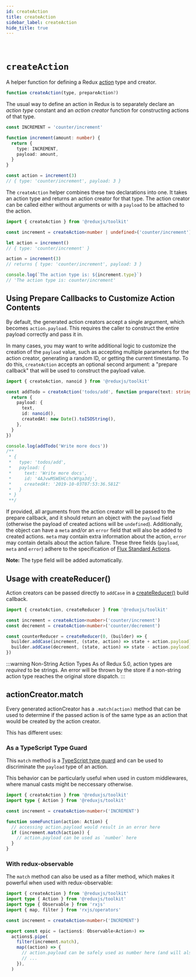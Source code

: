 ```yaml
---
id: createAction
title: createAction
sidebar_label: createAction
hide_title: true
---
```


&nbsp;

# `createAction`

A helper function for defining a Redux [action](https://redux.js.org/basics/actions) type and creator.

```js
function createAction(type, prepareAction?)
```

The usual way to define an action in Redux is to separately declare an _action type_ constant and an _action creator_ function for constructing actions of that type.

```ts
const INCREMENT = 'counter/increment'

function increment(amount: number) {
  return {
    type: INCREMENT,
    payload: amount,
  }
}

const action = increment(3)
// { type: 'counter/increment', payload: 3 }
```

The `createAction` helper combines these two declarations into one. It takes an action type and returns an action creator for that type. The action creator can be called either without arguments or with a `payload` to be attached to the action.

```ts
import { createAction } from '@reduxjs/toolkit'

const increment = createAction<number | undefined>('counter/increment')

let action = increment()
// { type: 'counter/increment' }

action = increment(3)
// returns { type: 'counter/increment', payload: 3 }

console.log(`The action type is: ${increment.type}`)
// 'The action type is: counter/increment'
```

## Using Prepare Callbacks to Customize Action Contents

By default, the generated action creators accept a single argument, which becomes `action.payload`. This requires the caller to construct the entire payload correctly and pass it in.

In many cases, you may want to write additional logic to customize the creation of the `payload` value, such as accepting multiple parameters for the action creator, generating a random ID, or getting the current timestamp. To do this, `createAction` accepts an optional second argument: a "prepare callback" that will be used to construct the payload value.

```ts
import { createAction, nanoid } from '@reduxjs/toolkit'

const addTodo = createAction('todos/add', function prepare(text: string) {
  return {
    payload: {
      text,
      id: nanoid(),
      createdAt: new Date().toISOString(),
    },
  }
})

console.log(addTodo('Write more docs'))
/**
 * {
 *   type: 'todos/add',
 *   payload: {
 *     text: 'Write more docs',
 *     id: '4AJvwMSWEHCchcWYga3dj',
 *     createdAt: '2019-10-03T07:53:36.581Z'
 *   }
 * }
 **/
```

If provided, all arguments from the action creator will be passed to the prepare callback, and it should return an object with the `payload` field (otherwise the payload of created actions will be `undefined`). Additionally, the object can have a `meta` and/or an `error` field that will also be added to created actions. `meta` may contain extra information about the action, `error` may contain details about the action failure. These three fields (`payload`, `meta` and `error`) adhere to the specification of [Flux Standard Actions](https://github.com/redux-utilities/flux-standard-action#actions).

**Note:** The type field will be added automatically.

## Usage with createReducer()

Action creators can be passed directly to `addCase` in a [createReducer()](createReducer.mdx) build callback.

```ts
import { createAction, createReducer } from '@reduxjs/toolkit'

const increment = createAction<number>('counter/increment')
const decrement = createAction<number>('counter/decrement')

const counterReducer = createReducer(0, (builder) => {
  builder.addCase(increment, (state, action) => state + action.payload)
  builder.addCase(decrement, (state, action) => state - action.payload)
})
```

:::warning Non-String Action Types
As of Redux 5.0, action types are _required_ to be strings. An error will be thrown by the store if a non-string action type reaches the original store dispatch.
:::

## actionCreator.match

Every generated actionCreator has a `.match(action)` method that can be used to determine if the passed action is of the same type as an action that would be created by the action creator.

This has different uses:

### As a TypeScript Type Guard

This `match` method is a [TypeScript type guard](https://www.typescriptlang.org/docs/handbook/2/narrowing.html#using-type-predicates) and can be used to discriminate the `payload` type of an action.

This behavior can be particularly useful when used in custom middlewares, where manual casts might be neccessary otherwise.

```ts
import { createAction } from '@reduxjs/toolkit'
import type { Action } from '@reduxjs/toolkit'

const increment = createAction<number>('INCREMENT')

function someFunction(action: Action) {
  // accessing action.payload would result in an error here
  if (increment.match(action)) {
    // action.payload can be used as `number` here
  }
}
```

### With redux-observable

The `match` method can also be used as a filter method, which makes it powerful when used with redux-observable:

```ts
import { createAction } from '@reduxjs/toolkit'
import type { Action } from '@reduxjs/toolkit'
import type { Observable } from 'rxjs'
import { map, filter } from 'rxjs/operators'

const increment = createAction<number>('INCREMENT')

export const epic = (actions$: Observable<Action>) =>
  actions$.pipe(
    filter(increment.match),
    map((action) => {
      // action.payload can be safely used as number here (and will also be correctly inferred by TypeScript)
      // ...
    }),
  )
```
